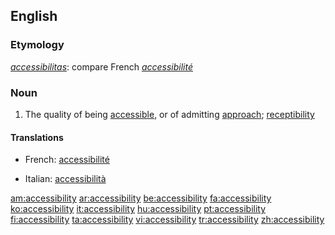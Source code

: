 ==English==
{{wikipedia}}

===Etymology===
{{etyl|la}} ''[[accessibilitas]]'': compare French ''[[accessibilité]]''

===Noun===
{{en-noun|-}}

# The quality of being [[accessible]], or of admitting [[approach]]; [[receptibility]]

====Translations====
{{trans-top|the quality of being accessible, or of admitting approach; receptibility}}
* French: [[accessibilité]] {{f}}
{{trans-mid}}
* Italian: [[accessibilità]] {{f}}
{{trans-bottom}}

[[am:accessibility]]
[[ar:accessibility]]
[[be:accessibility]]
[[fa:accessibility]]
[[ko:accessibility]]
[[it:accessibility]]
[[hu:accessibility]]
[[pt:accessibility]]
[[fi:accessibility]]
[[ta:accessibility]]
[[vi:accessibility]]
[[tr:accessibility]]
[[zh:accessibility]]